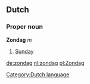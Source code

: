 ==Dutch==
===Proper noun===
'''Zondag'''  ''m''
# [[Sunday]]

[[Category:Dutch language]]

[[de:zondag]]
[[nl:zondag]]
[[pl:Zondag]]